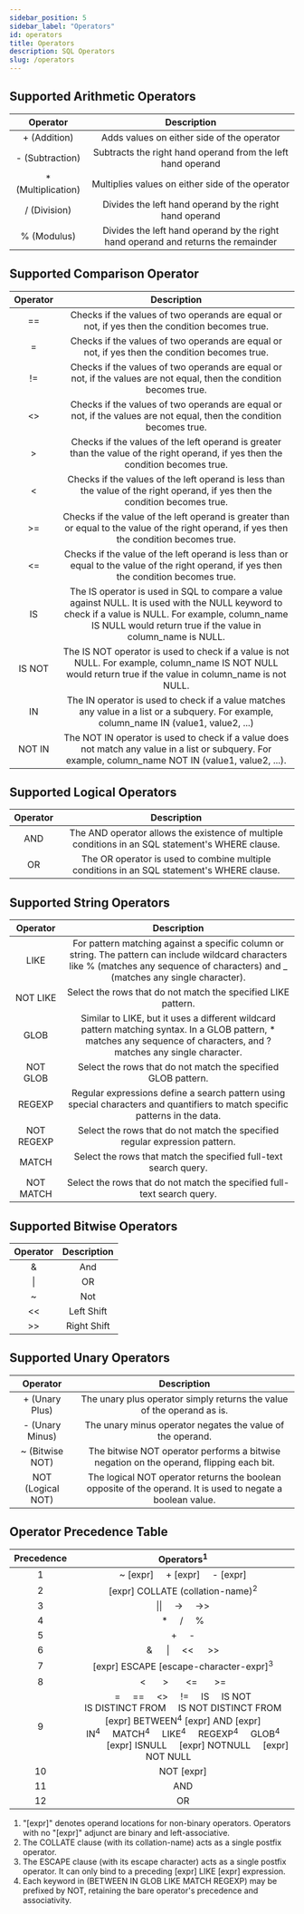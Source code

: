```yaml
---
sidebar_position: 5
sidebar_label: "Operators"
id: operators
title: Operators
description: SQL Operators
slug: /operators
---
```


## Supported Arithmetic Operators

|Operator|Description|
|:------:|:---------:|
| + (Addition) | Adds values on either side of the operator | 
| - (Subtraction) | Subtracts the right hand operand from the left hand operand |
| * (Multiplication) | Multiplies values on either side of the operator | 
| / (Division) | Divides the left hand operand by the right hand operand | 
| % (Modulus) | Divides the left hand operand by the right hand operand and returns the remainder | 


## Supported Comparison Operator

|Operator|Description|
|:------:|:---------:|
| == | Checks if the values of two operands are equal or not, if yes then the condition becomes true. | 
| = | Checks if the values of two operands are equal or not, if yes then the condition becomes true. | 
| != | Checks if the values of two operands are equal or not, if the values are not equal, then the condition becomes true. | 
| &lt;&gt; |	Checks if the values of two operands are equal or not, if the values are not equal, then the condition becomes true. | 
| > | Checks if the values of the left operand is greater than the value of the right operand, if yes then the condition becomes true. | 
| < | Checks if the values of the left operand is less than the value of the right operand, if yes then the condition becomes true. | 
| >= | Checks if the value of the left operand is greater than or equal to the value of the right operand, if yes then the condition becomes true. | 
| <= | Checks if the value of the left operand is less than or equal to the value of the right operand, if yes then the condition becomes true. | 
| IS | The IS operator is used in SQL to compare a value against NULL. It is used with the NULL keyword to check if a value is NULL. For example, column_name IS NULL would return true if the value in column_name is NULL. |
| IS NOT | The IS NOT operator is used to check if a value is not NULL. For example, column_name IS NOT NULL would return true if the value in column_name is not NULL. |
| IN | The IN operator is used to check if a value matches any value in a list or a subquery. For example, column_name IN (value1, value2, ...) |
| NOT IN | The NOT IN operator is used to check if a value does not match any value in a list or subquery. For example, column_name NOT IN (value1, value2, ...). |

## Supported Logical Operators

|Operator|Description|
|:------:|:---------:|
| AND | The AND operator allows the existence of multiple conditions in an SQL statement's WHERE clause. |
| OR | The OR operator is used to combine multiple conditions in an SQL statement's WHERE clause. |

## Supported String Operators

|Operator|Description|
|:------:|:---------:|
| LIKE | For pattern matching against a specific column or string. The pattern can include wildcard characters like % (matches any sequence of characters) and _ (matches any single character). |
| NOT LIKE | Select the rows that do not match the specified LIKE pattern. |
| GLOB | Similar to LIKE, but it uses a different wildcard pattern matching syntax. In a GLOB pattern, * matches any sequence of characters, and ? matches any single character. |
| NOT GLOB | Select the rows that do not match the specified GLOB pattern. |
| REGEXP | Regular expressions define a search pattern using special characters and quantifiers to match specific patterns in the data. |
| NOT REGEXP | Select the rows that do not match the specified regular expression pattern. |
| MATCH | Select the rows that match the specified full-text search query. |
| NOT MATCH | Select the rows that do not match the specified full-text search query. |

## Supported Bitwise Operators

|Operator|Description|
|:------:|:---------:|
| & | And |
| \| | OR |
| ~ | Not |
| << | Left Shift |
| >> | Right Shift |

## Supported Unary Operators

|Operator|Description|
|:------:|:---------:|
| + (Unary Plus) | The unary plus operator simply returns the value of the operand as is. |
| - (Unary Minus) | The unary minus operator negates the value of the operand. |
| ~ (Bitwise NOT) | The bitwise NOT operator performs a bitwise negation on the operand, flipping each bit. |
| NOT (Logical NOT) | The logical NOT operator returns the boolean opposite of the operand. It is used to negate a boolean value. |

## Operator Precedence Table
|Precedence|Operators<sup>1</sup>|
|:--------:|:-------------------:|
| 1 | ~ [expr] &nbsp; &nbsp; + [expr] &nbsp; &nbsp; - [expr] |
| 2 | [expr] COLLATE (collation-name)<sup>2</sup> |
| 3 |  \|\| &nbsp; &nbsp; -> &nbsp; &nbsp; ->> |
| 4 | * &nbsp; &nbsp; / &nbsp; &nbsp; % |
| 5 | + &nbsp; &nbsp; - |
| 6 | & &nbsp; &nbsp; \| &nbsp; &nbsp; << &nbsp; &nbsp; >> |
| 7 | [expr] ESCAPE [escape-character-expr]<sup>3</sup> |
| 8 | < &nbsp; &nbsp; &nbsp; > &nbsp; &nbsp; &nbsp; <= &nbsp; &nbsp; &nbsp; >= |
| 9 | = &nbsp; &nbsp; == &nbsp; &nbsp; &lt;&gt; &nbsp; &nbsp; != &nbsp; &nbsp; IS &nbsp; &nbsp; IS NOT <br/> IS DISTINCT FROM &nbsp; &nbsp; IS NOT DISTINCT FROM <br/> [expr] BETWEEN<sup>4</sup> [expr] AND [expr] <br/> IN<sup>4</sup> &nbsp; &nbsp; MATCH<sup>4</sup> &nbsp; &nbsp; LIKE<sup>4</sup> &nbsp; &nbsp; REGEXP<sup>4</sup> &nbsp; &nbsp; GLOB<sup>4</sup>  <br/> &nbsp; &nbsp; &nbsp; &nbsp; &nbsp; &nbsp; [expr] ISNULL &nbsp; &nbsp; [expr] NOTNULL &nbsp; &nbsp; [expr] NOT NULL &nbsp; &nbsp; &nbsp; &nbsp; &nbsp; &nbsp;|
| 10 | NOT [expr] |
| 11 | AND |
| 12 | OR |

<div className="exponent-references">

1. "[expr]" denotes operand locations for non-binary operators. Operators with no "[expr]" adjunct are binary and left-associative.
2. The COLLATE clause (with its collation-name) acts as a single postfix operator.
3. The ESCAPE clause (with its escape character) acts as a single postfix operator. It can only bind to a preceding [expr] LIKE [expr] expression.
4. Each keyword in (BETWEEN IN GLOB LIKE MATCH REGEXP) may be prefixed by NOT, retaining the bare operator's precedence and associativity.

</div>
